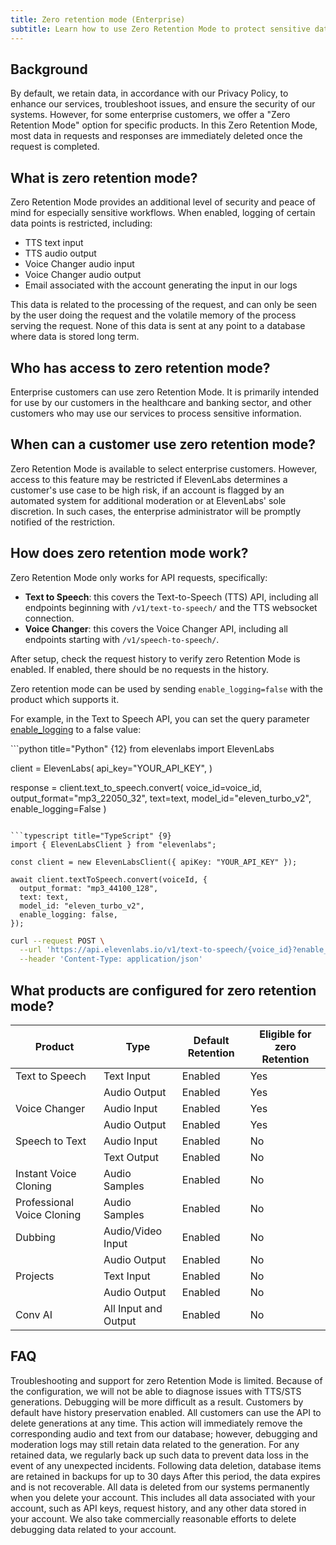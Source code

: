 ```yaml
---
title: Zero retention mode (Enterprise)
subtitle: Learn how to use Zero Retention Mode to protect sensitive data.
---
```


## Background

By default, we retain data, in accordance with our Privacy Policy, to enhance our services, troubleshoot issues, and ensure the security of our systems. However, for some enterprise customers, we offer a "Zero Retention Mode" option for specific products. In this Zero Retention Mode, most data in requests and responses are immediately deleted once the request is completed.

## What is zero retention mode?

Zero Retention Mode provides an additional level of security and peace of mind for especially sensitive workflows. When enabled, logging of certain data points is restricted, including:

- TTS text input
- TTS audio output
- Voice Changer audio input
- Voice Changer audio output
- Email associated with the account generating the input in our logs

This data is related to the processing of the request, and can only be seen by the user doing the request and the volatile memory of the process serving the request. None of this data is sent at any point to a database where data is stored long term.

## Who has access to zero retention mode?

Enterprise customers can use zero Retention Mode. It is primarily intended for use by our customers in the healthcare and banking sector, and other customers who may use our services to process sensitive information.

## When can a customer use zero retention mode?

Zero Retention Mode is available to select enterprise customers. However, access to this feature may be restricted if ElevenLabs determines a customer's use case to be high risk, if an account is flagged by an automated system for additional moderation or at ElevenLabs' sole discretion. In such cases, the enterprise administrator will be promptly notified of the restriction.

## How does zero retention mode work?

Zero Retention Mode only works for API requests, specifically:

- **Text to Speech**: this covers the Text-to-Speech (TTS) API, including all endpoints beginning with `/v1/text-to-speech/` and the TTS websocket connection.
- **Voice Changer**: this covers the Voice Changer API, including all endpoints starting with `/v1/speech-to-speech/`.

After setup, check the request history to verify zero Retention Mode is enabled. If enabled, there should be no requests in the history.

Zero retention mode can be used by sending `enable_logging=false` with the product which supports it.

For example, in the Text to Speech API, you can set the query parameter [enable_logging](https://elevenlabs.io/docs/api-reference/text-to-speech#parameter-enable-logging) to a false value:

<CodeGroup>
```python title="Python" {12}
from elevenlabs import ElevenLabs

client = ElevenLabs(
    api_key="YOUR_API_KEY",
)

response = client.text_to_speech.convert(
    voice_id=voice_id,
    output_format="mp3_22050_32",
    text=text,
    model_id="eleven_turbo_v2",
    enable_logging=False
)

````

```typescript title="TypeScript" {9}
import { ElevenLabsClient } from "elevenlabs";

const client = new ElevenLabsClient({ apiKey: "YOUR_API_KEY" });

await client.textToSpeech.convert(voiceId, {
  output_format: "mp3_44100_128",
  text: text,
  model_id: "eleven_turbo_v2",
  enable_logging: false,
});
````

```bash title="cURL"
curl --request POST \
  --url 'https://api.elevenlabs.io/v1/text-to-speech/{voice_id}?enable_logging=false' \
  --header 'Content-Type: application/json'
```

</CodeGroup>

## What products are configured for zero retention mode?

| Product                    | Type                 | Default Retention | Eligible for zero Retention |
| -------------------------- | -------------------- | ----------------- | --------------------------- |
| Text to Speech             | Text Input           | Enabled           | Yes                         |
|                            | Audio Output         | Enabled           | Yes                         |
| Voice Changer              | Audio Input          | Enabled           | Yes                         |
|                            | Audio Output         | Enabled           | Yes                         |
| Speech to Text             | Audio Input          | Enabled           | No                          |
|                            | Text Output          | Enabled           | No                          |
| Instant Voice Cloning      | Audio Samples        | Enabled           | No                          |
| Professional Voice Cloning | Audio Samples        | Enabled           | No                          |
| Dubbing                    | Audio/Video Input    | Enabled           | No                          |
|                            | Audio Output         | Enabled           | No                          |
| Projects                   | Text Input           | Enabled           | No                          |
|                            | Audio Output         | Enabled           | No                          |
| Conv AI                    | All Input and Output | Enabled           | No                          |

## FAQ

<AccordionGroup>
  <Accordion title="What are some limitations of zero retention mode?" default>
    Troubleshooting and support for zero Retention Mode is limited. Because of the configuration, we
    will not be able to diagnose issues with TTS/STS generations. Debugging will be more difficult
    as a result.
  </Accordion>
  <Accordion title="How does retention work if zero retention mode is not active?">
    Customers by default have history preservation enabled. All customers can use the API to delete
    generations at any time. This action will immediately remove the corresponding audio and text
    from our database; however, debugging and moderation logs may still retain data related to the
    generation.
  </Accordion>
  <Accordion title="Data backup (When zero retention mode is not used)">
    For any retained data, we regularly back up such data to prevent data loss in the event of any
    unexpected incidents. Following data deletion, database items are retained in backups for up to
    30 days After this period, the data expires and is not recoverable.
  </Accordion>
  <Accordion title="Account deletion (When zero retention mode is not used)">
    All data is deleted from our systems permanently when you delete your account. This includes all
    data associated with your account, such as API keys, request history, and any other data stored
    in your account. We also take commercially reasonable efforts to delete debugging data related
    to your account.
  </Accordion>
</AccordionGroup>

